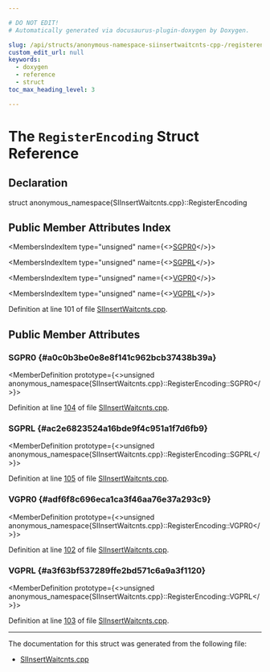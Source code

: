 ```yaml
---

# DO NOT EDIT!
# Automatically generated via docusaurus-plugin-doxygen by Doxygen.

slug: /api/structs/anonymous-namespace-siinsertwaitcnts-cpp-/registerencoding
custom_edit_url: null
keywords:
  - doxygen
  - reference
  - struct
toc_max_heading_level: 3

---
```





# The `RegisterEncoding` Struct Reference

<DoxygenPage pluginConfig={pluginConfig}>



## Declaration

<CodeBlock>struct anonymous_namespace{SIInsertWaitcnts.cpp}::RegisterEncoding</CodeBlock>

## Public Member Attributes Index

<MembersIndex>

<MembersIndexItem
  type="unsigned"
  name={<><a href="#a0c0b3be0e8e8f141c962bcb37438b39a">SGPR0</a></>}>
</MembersIndexItem>

<MembersIndexItem
  type="unsigned"
  name={<><a href="#ac2e6823524a16bde9f4c951a1f7d6fb9">SGPRL</a></>}>
</MembersIndexItem>

<MembersIndexItem
  type="unsigned"
  name={<><a href="#adf6f8c696eca1ca3f46aa76e37a293c9">VGPR0</a></>}>
</MembersIndexItem>

<MembersIndexItem
  type="unsigned"
  name={<><a href="#a3f63bf537289ffe2bd571c6a9a3f1120">VGPRL</a></>}>
</MembersIndexItem>

</MembersIndex>


Definition at line 101 of file <a href="/docs/api/files/lib/lib/target/lib/target/amdgpu/siinsertwaitcnts-cpp">SIInsertWaitcnts.cpp</a>.

<SectionDefinition>

## Public Member Attributes

### SGPR0 {#a0c0b3be0e8e8f141c962bcb37438b39a}

<MemberDefinition
  prototype={<>unsigned anonymous&#95;namespace&#123;SIInsertWaitcnts.cpp&#125;::RegisterEncoding::SGPR0</>}>

Definition at line <a href="/docs/api/files/lib/lib/target/lib/target/amdgpu/siinsertwaitcnts-cpp/#l00104">104</a> of file <a href="/docs/api/files/lib/lib/target/lib/target/amdgpu/siinsertwaitcnts-cpp">SIInsertWaitcnts.cpp</a>.
</MemberDefinition>

### SGPRL {#ac2e6823524a16bde9f4c951a1f7d6fb9}

<MemberDefinition
  prototype={<>unsigned anonymous&#95;namespace&#123;SIInsertWaitcnts.cpp&#125;::RegisterEncoding::SGPRL</>}>

Definition at line <a href="/docs/api/files/lib/lib/target/lib/target/amdgpu/siinsertwaitcnts-cpp/#l00105">105</a> of file <a href="/docs/api/files/lib/lib/target/lib/target/amdgpu/siinsertwaitcnts-cpp">SIInsertWaitcnts.cpp</a>.
</MemberDefinition>

### VGPR0 {#adf6f8c696eca1ca3f46aa76e37a293c9}

<MemberDefinition
  prototype={<>unsigned anonymous&#95;namespace&#123;SIInsertWaitcnts.cpp&#125;::RegisterEncoding::VGPR0</>}>

Definition at line <a href="/docs/api/files/lib/lib/target/lib/target/amdgpu/siinsertwaitcnts-cpp/#l00102">102</a> of file <a href="/docs/api/files/lib/lib/target/lib/target/amdgpu/siinsertwaitcnts-cpp">SIInsertWaitcnts.cpp</a>.
</MemberDefinition>

### VGPRL {#a3f63bf537289ffe2bd571c6a9a3f1120}

<MemberDefinition
  prototype={<>unsigned anonymous&#95;namespace&#123;SIInsertWaitcnts.cpp&#125;::RegisterEncoding::VGPRL</>}>

Definition at line <a href="/docs/api/files/lib/lib/target/lib/target/amdgpu/siinsertwaitcnts-cpp/#l00103">103</a> of file <a href="/docs/api/files/lib/lib/target/lib/target/amdgpu/siinsertwaitcnts-cpp">SIInsertWaitcnts.cpp</a>.
</MemberDefinition>

</SectionDefinition>

<hr/>

The documentation for this struct was generated from the following file:

<ul>
<li><a href="/docs/api/files/lib/lib/target/lib/target/amdgpu/siinsertwaitcnts-cpp">SIInsertWaitcnts.cpp</a></li>
</ul>

</DoxygenPage>
